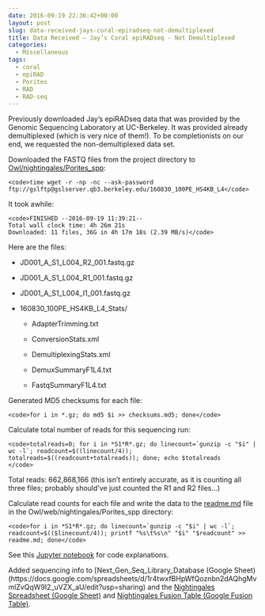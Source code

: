 ```yaml
---
date: 2016-09-19 22:36:42+00:00
layout: post
slug: data-received-jays-coral-epiradseq-not-demultiplexed
title: Data Received – Jay’s Coral epiRADseq - Not Demultiplexed
categories:
  - Miscellaneous
tags:
  - coral
  - epiRAD
  - Porites
  - RAD
  - RAD-seq
---
```


Previously downloaded Jay's epiRADseq data that was provided by the Genomic Sequencing Laboratory at UC-Berkeley. It was provided already demultiplexed (which is very nice of them!). To be completionists on our end, we requested the non-demultiplexed data set.

Downloaded the FASTQ files from the project directory to [Owl/nightingales/Porites_spp](https://owl.fish.washington.edu/nightingales/Porites_spp/):


    
    <code>time wget -r -np -nc --ask-password ftp://gslftp@gslserver.qb3.berkeley.edu/160830_100PE_HS4KB_L4</code>





It took awhile:


    
    <code>FINISHED --2016-09-19 11:39:21--
    Total wall clock time: 4h 26m 21s
    Downloaded: 11 files, 36G in 4h 17m 18s (2.39 MB/s)</code>



Here are the files:




    
  * JD001_A_S1_L004_R2_001.fastq.gz

    
  * JD001_A_S1_L004_R1_001.fastq.gz

    
  * JD001_A_S1_L004_I1_001.fastq.gz

    
  * 160830_100PE_HS4KB_L4_Stats/

    
    * AdapterTrimming.txt

    
    * ConversionStats.xml

    
    * DemultiplexingStats.xml

    
    * DemuxSummaryF1L4.txt

    
    * FastqSummaryF1L4.txt








Generated MD5 checksums for each file:


    
    <code>for i in *.gz; do md5 $i >> checksums.md5; done</code>







Calculate total number of reads for this sequencing run:


    
    <code>totalreads=0; for i in *S1*R*.gz; do linecount=`gunzip -c "$i" | wc -l`; readcount=$((linecount/4)); totalreads=$((readcount+totalreads)); done; echo $totalreads
    </code>



Total reads: 662,868,166 (this isn't entirely accurate, as it is counting all three files; probably should've just counted the R1 and R2 files...)





Calculate read counts for each file and write the data to the [readme.md](https://owl.fish.washington.edu/nightingales/Porites_spp/readme.md) file in the Owl/web/nightingales/Porites_spp directory:


    
    <code>for i in *S1*R*.gz; do linecount=`gunzip -c "$i" | wc -l`; readcount=$(($linecount/4)); printf "%s\t%s\n" "$i" "$readcount" >> readme.md; done</code>





See this [Jupyter notebook](https://github.com/sr320/LabDocs/blob/master/jupyter_nbs/sam/20160314_Olurida_GBS_data_management.ipynb) for code explanations.



Added sequencing info to [Next_Gen_Seq_Library_Database (Google Sheet)(https://docs.google.com/spreadsheets/d/1r4twxfBHpWfQoznbn2dAQhgMvmlZvQqW9I2_uVZX_aU/edit?usp=sharing) and the [Nightingales Spreadsheet (Google Sheet)](https://docs.google.com/spreadsheets/d/1_XqIOPVHSBVGscnjzDSWUeRL7HUHXfaHxVzec-I-8Xk/edit?usp=sharing) and [Nightingales Fusion Table (Google Fusion Table)](https://fusiontables.google.com/DataSource?docid=13IxnqIZ_2Xpz_HE-3YcnU_egASYz9ZlA0PYIDGLN#rows:id=1).
